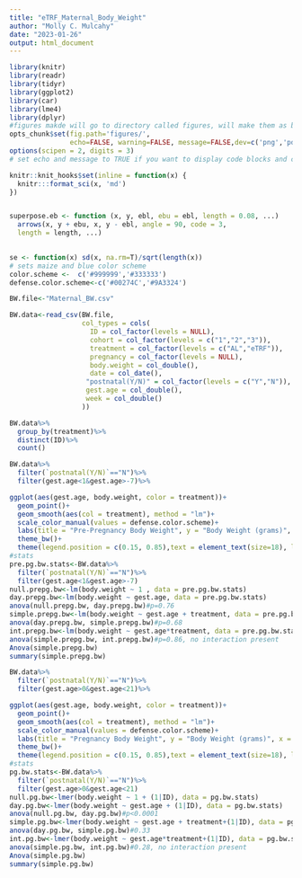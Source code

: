 ```yaml
---
title: "eTRF_Maternal_Body_Weight"
author: "Molly C. Mulcahy"
date: "2023-01-26"
output: html_document
---
```


```r
library(knitr)
library(readr)
library(tidyr)
library(ggplot2)
library(car)
library(lme4)
library(dplyr)
#figures makde will go to directory called figures, will make them as both png and pdf files 
opts_chunk$set(fig.path='figures/',
               echo=FALSE, warning=FALSE, message=FALSE,dev=c('png','pdf'))
options(scipen = 2, digits = 3)
# set echo and message to TRUE if you want to display code blocks and code output respectively

knitr::knit_hooks$set(inline = function(x) {
  knitr:::format_sci(x, 'md')
})


superpose.eb <- function (x, y, ebl, ebu = ebl, length = 0.08, ...)
  arrows(x, y + ebu, x, y - ebl, angle = 90, code = 3,
  length = length, ...)

  
se <- function(x) sd(x, na.rm=T)/sqrt(length(x))
# sets maize and blue color scheme
color.scheme <-  c('#999999','#333333')
defense.color.scheme<-c('#00274C','#9A3324')
```

```r
BW.file<-"Maternal_BW.csv"

BW.data<-read_csv(BW.file,
                  col_types = cols(
                    ID = col_factor(levels = NULL),
                    cohort = col_factor(levels = c("1","2","3")),
                    treatment = col_factor(levels = c("AL","eTRF")),
                    pregnancy = col_factor(levels = NULL),
                    body.weight = col_double(),
                    date = col_date(),
                   "postnatal(Y/N)" = col_factor(levels = c("Y","N")),
                   gest.age = col_double(),
                   week = col_double()
                  ))
```

```r
BW.data%>%
  group_by(treatment)%>%
  distinct(ID)%>%
  count()
```

```R
BW.data%>%
  filter(`postnatal(Y/N)`=="N")%>%
  filter(gest.age<1&gest.age>-7)%>%

ggplot(aes(gest.age, body.weight, color = treatment))+
  geom_point()+
  geom_smooth(aes(col = treatment), method = "lm")+
  scale_color_manual(values = defense.color.scheme)+
  labs(title = "Pre-Pregnancy Body Weight", y = "Body Weight (grams)", x = "Time to Plug (days)")+
  theme_bw()+
  theme(legend.position = c(0.15, 0.85),text = element_text(size=18), legend.background = element_blank())
#stats
pre.pg.bw.stats<-BW.data%>%
  filter(`postnatal(Y/N)`=="N")%>%
  filter(gest.age<1&gest.age>-7)
null.prepg.bw<-lm(body.weight ~ 1 , data = pre.pg.bw.stats)
day.prepg.bw<-lm(body.weight ~ gest.age, data = pre.pg.bw.stats)
anova(null.prepg.bw, day.prepg.bw)#p=0.76
simple.prepg.bw<-lm(body.weight ~ gest.age + treatment, data = pre.pg.bw.stats)
anova(day.prepg.bw, simple.prepg.bw)#p=0.68
int.prepg.bw<-lm(body.weight ~ gest.age*treatment, data = pre.pg.bw.stats)
anova(simple.prepg.bw, int.prepg.bw)#p=0.86, no interaction present
Anova(simple.prepg.bw)
summary(simple.prepg.bw)
```


```r
BW.data%>%
  filter(`postnatal(Y/N)`=="N")%>%
  filter(gest.age>0&gest.age<21)%>%

ggplot(aes(gest.age, body.weight, color = treatment))+
  geom_point()+
  geom_smooth(aes(col = treatment), method = "lm")+
  scale_color_manual(values = defense.color.scheme)+
  labs(title = "Pregnancy Body Weight", y = "Body Weight (grams)", x = "Gestational Age (days)")+
  theme_bw()+
  theme(legend.position = c(0.15, 0.85),text = element_text(size=18), legend.background = element_blank())
#stats
pg.bw.stats<-BW.data%>%
  filter(`postnatal(Y/N)`=="N")%>%
  filter(gest.age>0&gest.age<21)
null.pg.bw<-lmer(body.weight ~ 1 + (1|ID), data = pg.bw.stats)
day.pg.bw<-lmer(body.weight ~ gest.age + (1|ID), data = pg.bw.stats)
anova(null.pg.bw, day.pg.bw)#p<0.0001
simple.pg.bw<-lmer(body.weight ~ gest.age + treatment+(1|ID), data = pg.bw.stats)
anova(day.pg.bw, simple.pg.bw)#0.33
int.pg.bw<-lmer(body.weight ~ gest.age*treatment+(1|ID), data = pg.bw.stats)
anova(simple.pg.bw, int.pg.bw)#0.28, no interaction present
Anova(simple.pg.bw)
summary(simple.pg.bw)

```